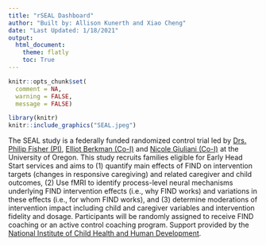```yaml
---
title: "rSEAL Dashboard"
author: "Built by: Allison Kunerth and Xiao Cheng"
date: "Last Updated: 1/18/2021"
output: 
  html_document:
    theme: flatly
    toc: True
---
```

```r
knitr::opts_chunk$set(
  comment = NA,
  warning = FALSE,
  message = FALSE)
```

```r
library(knitr)
knitr::include_graphics("SEAL.jpeg")	
```


The SEAL study is a federally funded randomized control trial led by [Drs. Philip Fisher (PI)](https://ctn.uoregon.edu/profile/philf), [Elliot Berkman (Co-I)](https://psychology.uoregon.edu/profile/berkman/) and [Nicole Giuliani (Co-I)](https://education.uoregon.edu/people/faculty/giuliani) at the University of Oregon. This study recruits families eligible for Early Head Start services and aims to (1) quantify main effects of FIND on intervention targets (changes in responsive caregiving) and related caregiver and child outcomes, (2) Use fMRI to identify process-level neural mechanisms underlying FIND intervention effects (i.e., why FIND works) and variations in these effects (i.e., for whom FIND works), and (3) determine moderations of intervention impact including child and caregiver variables and intervention fidelity and dosage. Participants will be randomly assigned to receive FIND coaching or an active control coaching program. Support provided by the [National Institute of Child Health and Human Development](https://www.nichd.nih.gov/).

